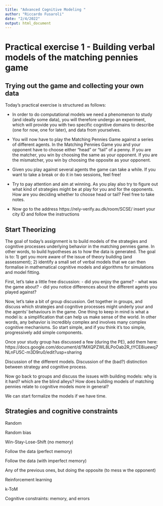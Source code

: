 ```yaml
---
title: "Advanced Cognitive Modeling "
author: "Riccardo Fusaroli"
date: "2/4/2022"
output: html_document
---
```



# Practical exercise 1 - Building verbal models of the matching pennies game

## Trying out the game and collecting your own data

Today's practical exercise is structured as follows:

- In order to do computational models we need a phenomenon to study (and ideally some data), you will therefore undergo an experiment, which will provide you with two specific cognitive domains to describe (one for now, one for later), and data from yourselves.

- You will now have to play the Matching Pennies Game against a series of different agents. In the Matching Pennies Game you and your opponent have to choose either "head" or "tail" of a penny. If you are the matcher, you win by choosing the same as your opponent. If you are the mismatcher, you win by choosing the opposite as your opponent.

- Given you play against several agents the game can take a while. If you want to take a break or do it in two sessions, feel free!

- Try to pay attention and aim at winning. As you play also try to figure out what kind of strategies might be at play for you and for the opponents. How are you deciding whether to choose head or tail? Feel free to take notes.

- Now go to the address https://rely-verify.au.dk/room/SCSE/ insert your city ID and follow the instructions


## Start Theorizing

The goal of today's assignment is to build models of the strategies and cognitive processes underlying behavior in the matching pennies game. In other words, to build hypotheses as to how the data is generated. The goal is to: 
1) get you more aware of the issue of theory building (and assessment); 
2) identify a small set of verbal models that we can then formalise in mathematical cognitive models and algorithms for simulations and model fitting.

First, let's take a little free discussion:
- did you enjoy the game?
- what was the game about?
- did you notice differences about the different agents you played against?

Now, let's take a bit of group discussion. Get together in groups, and discuss which strategies and cognitive processes might underly your and the agents' behaviours in the game. One thing to keep in mind is what a model is: a simplification that can help us make sense of the world. In other words,  any behavior is incredibly complex and involves many complex cognitive mechanisms. So start simple, and if you think it's too simple, progressively add simple components.


Once your study group has discussed a few (during the PE), add them here:
https://docs.google.com/document/d/1MXQPZWL8LPoOab2R_tYCE8iuewq7NLnFU5C-m3D9ru0/edit?usp=sharing


Discussion of the different models. Discussion of the (bad?) distinction between strategy and cognitive process.


Now go back to groups and discuss the issues with building models: why is it hard? which are the blind alleys? How does building models of matching pennies relate to cognitive models more in general?

We can start formalize the models if we have time.


## Strategies and cognitive constraints

Random

Random bias

Win-Stay-Lose-Shift (no memory)

Follow the data (perfect memory)

Follow the data (with imperfect memory)

Any of the previous ones, but doing the opposite (to mess w the opponent)

Reinforcement learning

k-ToM

Cognitive constraints: memory, and errors
